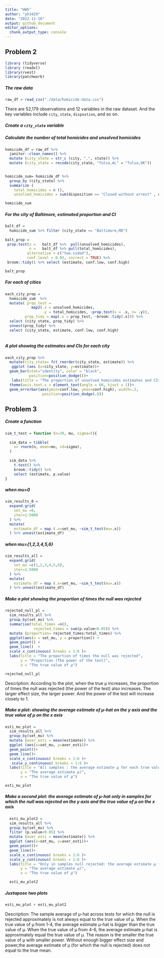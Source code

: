 ```yaml
---
title: "HW5"
author: "yh3429"
date: "2022-11-16"
output: github_document
editor_options: 
  chunk_output_type: console
---
```


## Problem 2

```r
library (tidyverse)
library (readxl)
library(rvest)
library(patchwork)
```

##### The raw data

```r
raw_df = read_csv("./data/homicide-data.csv") 
```
There are 52,179 observations and 12 variables in the raw dataset. And the key variables include `city`, `state`, `dispostion`, and so on. 

##### Create a `city_state` variable 
##### Calculate the number of total homicides and unsolved homicides

```r
homicide_df = raw_df %>%
  janitor::clean_names() %>% 
  mutate (city_state = str_c (city, ",", state)) %>% 
  mutate (city_state = recode(city_state, "Tulsa,AL" = "Tulsa,OK"))
 

homicide_sum= homicide_df %>% 
  group_by (city_state) %>% 
  summarize ( 
    total_homicides = n (),
    unsolved_homicides = sum(disposition == "Closed without arrest" , disposition== "Open/No arrest"))

homicide_sum 

```
##### For the city of Baltimore, estimated proportion and CI

```r
balt_df =
  homicide_sum %>% filter (city_state == "Baltimore,MD") 
  
balt_prop =
 prop.test(x =   balt_df %>%  pull(unsolved_homicides), 
           n =   balt_df %>% pull(total_homicides), 
          alternative = c("two.sided"),
          conf.level = 0.95, correct = TRUE) %>% 
 broom::tidy() %>% select (estimate, conf.low, conf.high)

balt_prop
```

##### For each of cities

```r

each_city_prop =
  homicide_sum  %>% 
  mutate( prop_test = 
            map2(.x = unsolved_homicides, 
                 .y = total_homicides, ~prop.test(x = .x, n= .y)),
         prop_tidy = map(.x = prop_test, ~broom::tidy(.x))) %>% 
  select (city_state, prop_tidy) %>% 
  unnest(prop_tidy) %>% 
  select (city_state, estimate, conf.low, conf.high)
  
```

##### A plot showing the estimates and CIs for each city

```r

each_city_prop %>% 
  mutate(city_state= fct_reorder(city_state, estimate)) %>% 
   ggplot (aes (x=city_state, y=estimate))+
  geom_bar(stat="identity", color = "black",
           position=position_dodge())+ 
   labs(title = "The proportion of unsolved homicides estimates and CIs for each city") +
  theme(axis.text.x = element_text(angle = 60, hjust = 1))+
  geom_errorbar(aes(ymin=conf.low, ymax=conf.high), width=.2,
                 position=position_dodge(.9))

```

## Problem 3

##### Create a function

```r
sim_t_test = function (n=30, mu, sigma=5){
  
  sim_data = tibble(
    x= rnorm(n, mean=mu, sd=sigma),
  )
  
  sim_data %>% 
    t.test() %>% 
    broom::tidy() %>% 
    select (estimate, p.value)
}
```

##### when mu=0

```r
sim_results_0 = 
  expand.grid(
    set_mu =0,
    iter=1:5000
  ) %>% 
  mutate(
    estimate_df = map (.x=set_mu, ~sim_t_test(mu=.x))
  ) %>% unnest(estimate_df)
```

##### when mu={1,2,3,4,5,6}

```r
sim_results_all = 
  expand.grid(
    set_mu =c(1,2,3,4,5,6),
    iter=1:5000
  ) %>% 
  mutate(
    estimate_df = map (.x=set_mu, ~sim_t_test(mu=.x))
  ) %>% unnest(estimate_df)
```

##### Make a plot showing the proportion of times the null was rejected

```r
rejected_null_pl =
  sim_results_all %>% 
  group_by(set_mu) %>% 
  summarise(total_times =n(),
             rejected_times = sum(p.value<0.05)) %>% 
  mutate (proportion= rejected_times/total_times) %>% 
  ggplot(aes(x = set_mu, y = proportion)) +
  geom_point() +
  geom_line()  +
  scale_x_continuous( breaks = 1:6 )+
  labs(title = "The proportion of times the null was rejected",
       y = "Proportion (The power of the test)",
       x = "The true value of μ") 

rejected_null_pl
```

Description:
According to the plot, when the true μ increases, the proportion of times the null was rejected (the power of the test) also increases. The larger effect size, the larger power. And the power of the test will increase closely to 1.

##### Make a plot: showing the average estimate of μ-hat on the y axis and the true value of μ on the x axis

```r
esti_mu_plot =
  sim_results_all %>% 
  group_by(set_mu) %>% 
  mutate (aver_esti = mean(estimate)) %>% 
  ggplot (aes(x=set_mu, y=aver_esti))+
  geom_point()+
  geom_line()+
  scale_x_continuous( breaks = 1:6 )+
   scale_y_continuous( breaks = 1:6 )+
  labs(title = "All samples : the average estimate μ for each true value of μ",
       y = "The average estimate μ)",
       x = "The true value of μ")

esti_mu_plot
```

##### Make a second plot: the average estimate of μ-hat only in samples for which the null was rejected on the y axis and the true value of μ on the x axis

```r
  
  esti_mu_plot2 =
  sim_results_all %>% 
  group_by(set_mu) %>% 
  filter (p.value<0.05) %>% 
  mutate (aver_esti = mean(estimate)) %>% 
  ggplot (aes(x=set_mu, y=aver_esti))+
  geom_point()+
  geom_line()+
  scale_x_continuous( breaks = 1:6 )+
  scale_y_continuous( breaks = 1:6 )+
  labs(title = "Only in samples null rejected: the average estimate μ for each true value of μ",
       y = "The average estimate μ)",
       x = "The true value of μ")

  esti_mu_plot2
```

##### Juxtapose two plots

```r
esti_mu_plot + esti_mu_plot2
```
 
Description:
The sample average of μ-hat across tests for which the null is rejected approximately is not always equal to the true value of μ. 
When the true value of μ from 1-4, the average estimate μ-hat is bigger than the true value of μ. When the true value of μ from 4-6, the average estimate μ-hat is approximately equal the true value of μ. The reason is the smaller the true value of μ with smaller power. Without enough bigger effect size and power,the average estimate of μ (for which the null is rejected) does not equal to the true mean. 
